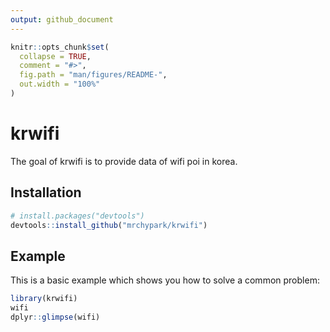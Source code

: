 ```yaml
---
output: github_document
---
```


<!-- README.md is generated from README.Rmd. Please edit that file -->

```r
knitr::opts_chunk$set(
  collapse = TRUE,
  comment = "#>",
  fig.path = "man/figures/README-",
  out.width = "100%"
)
```
# krwifi

<!-- badges: start -->
<!-- badges: end -->

The goal of krwifi is to provide data of wifi poi in korea.

## Installation

``` r
# install.packages("devtools")
devtools::install_github("mrchypark/krwifi")
```
## Example

This is a basic example which shows you how to solve a common problem:

```r
library(krwifi)
wifi
dplyr::glimpse(wifi)
```

